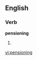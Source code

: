 
==English==

===Verb===
'''pensioning'''

# {{present participle of|[[pension]]}}

[[vi:pensioning]]